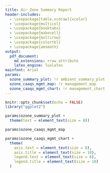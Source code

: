 ```yaml
---
title: Air Zone Summary Report
header-includes:
  - \usepackage[table,xcdraw]{xcolor}
  - \usepackage{multicol}
  - \usepackage{booktabs}
  - \usepackage{makecell}
  - \usepackage{multirow}
  - \usepackage{colortbl}
  - \usepackage{amsmath}
output:
  pdf_document:
    md_extensions: +raw_attribute
    latex_engine: lualatex
mainfont: Arial
params:
  ozone_summary_plot: !r ambient_summary_plot
  ozone_caaqs_mgmt_map: !r management_map
  ozone_caaqs_mgmt_chart: !r management_chart
---
```


```r
knitr::opts_chunk$set(echo = FALSE)
library("ggplot2")
```

<!-- TODO: Air zone map -->

<!-- Air zone management framework table -->

```{=latex}
\begin{table}[h]
\caption{Air zone management framework for ground-level ozone and PM$_{2.5}$. The CAAQS define the upper threshold, separating the "red" and "orange" management levels.}
\begin{tabular}{|l|c|c|c|c|c|c|}
\hline
\rowcolor[HTML]{D9D9D9}
& \multicolumn{2}{c|}{\begin{tabular}[c]{@{}c@{}}$\text{O}_3$\\ (ppb)\end{tabular}} & \multicolumn{2}{c|}{\begin{tabular}[c]{@{}c@{}}$\text{PM}_{2.5}$ – Annual\\ ($\mu \text{g/m}^3$)\end{tabular}} & \multicolumn{2}{c|}{\begin{tabular}[c]{@{}c@{}}$\text{PM}_{2.5}$ - 24h\\ ($\mu \text{g/m}^3$)\end{tabular}} \\ \cline{2-7}
\rowcolor[HTML]{D9D9D9} 
\multirow{-2}{*}{Management Level} & 2015 & 2020 & 2015 & 2020 & 2015 & 2020 \\ \hline
\rowcolor[HTML]{A50026}
{\color[HTML]{FFFFFF} Red} & \multicolumn{6}{c|}{\cellcolor[HTML]{A50026}{\color[HTML]{FFFFFF} Actions for Achieving Air Zone CAAQS}} \\ \hline
Threshold (CAAQS) & 63 & 62 & 10 & 8.8 & 28 & 27 \\ \hline
\rowcolor[HTML]{F46D43}
Orange & \multicolumn{6}{c|}{\cellcolor[HTML]{F46D43}Actions for Preventing CAAQS Exceedance} \\ \hline
Threshold & \multicolumn{2}{c|}{56} & \multicolumn{2}{c|}{6.4} & \multicolumn{2}{c|}{19} \\ \hline
\rowcolor[HTML]{FEE08B}
Yellow & \multicolumn{6}{c|}{\cellcolor[HTML]{FEE08B}Actions for Preventing Air Quality Deterioration} \\ \hline
Threshold & \multicolumn{2}{c|}{50} & \multicolumn{2}{c|}{4} & \multicolumn{2}{c|}{10} \\ \hline
\rowcolor[HTML]{A6D96A}
Green & \multicolumn{6}{c|}{\cellcolor[HTML]{A6D96A}Actions for Keeping Clean Areas Clean} \\ \hline
\end{tabular}
\end{table}
```

<!-- Ozone summary plots -->

```r
params$ozone_summary_plot +
  theme(text = element_text(size = 8))
```

```r
params$ozone_caaqs_mgmt_map
```

```r
params$ozone_caaqs_mgmt_chart +
  theme(
    axis.text = element_text(size = 8),
    axis.title = element_text(size = 10),
    legend.text = element_text(size = 8),
    legend.title = element_text(size = 10)
  )
```

<!-- TODO: PM2.5 summary plots -->
